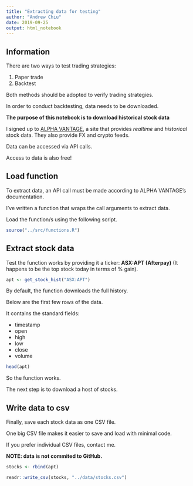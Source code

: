 ```yaml
---
title: "Extracting data for testing"
author: "Andrew Chiu"
date: 2019-09-25
output: html_notebook
---
```


## Information

There are two ways to test trading strategies:

1. Paper trade
2. Backtest

Both methods should be adopted to verify trading strategies.

In order to conduct backtesting, data needs to be downloaded.

**The purpose of this notebook is to download historical stock data**

I signed up to [ALPHA VANTAGE](https://www.alphavantage.co/), 
a site that provides *realtime* and *historical* stock data.
They also provide FX and crypto feeds. 

Data can be accessed via API calls.

Access to data is also free!

## Load function

To extract data, an API call must be made according to ALPHA VANTAGE's 
documentation.

I've written a function that wraps the call arguments to extract data. 

Load the function/s using the following script.

```r
source("../src/functions.R")
```

## Extract stock data

Test the function works by providing it a ticker: **ASX:APT (Afterpay)** 
(It happens to be the top stock today in terms of % gain).

```r
apt <- get_stock_hist("ASX:APT")
```

By default, the function downloads the full history.

Below are the first few rows of the data.

It contains the standard fields:

* timestamp
* open
* high
* low
* close
* volume

```r
head(apt)
```

So the function works.

The next step is to download a host of stocks.

## Write data to csv

Finally, save each stock data as one CSV file.

One big CSV file makes it easier to save and load with minimal code.

If you prefer individual CSV files, contact me.

**NOTE: data is not commited to GitHub.**

```r
stocks <- rbind(apt)

readr::write_csv(stocks, "../data/stocks.csv")
```

